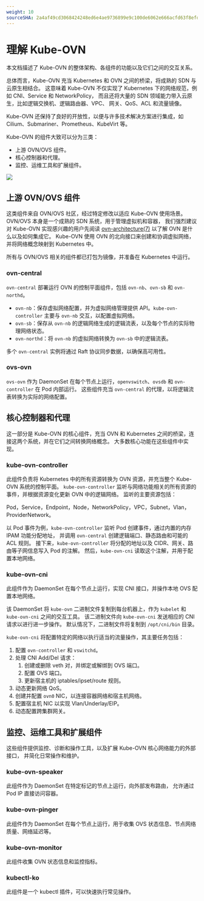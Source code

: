 ```yaml
---
weight: 10
sourceSHA: 2a4af49cd3068424248ed6e4ae9736899e9c100de6062e666acfd63f8efd4ab1
---
```


# 理解 Kube-OVN

本文档描述了 Kube-OVN 的整体架构、各组件的功能以及它们之间的交互关系。

总体而言，Kube-OVN 充当 Kubernetes 和 OVN 之间的桥梁，将成熟的 SDN 与云原生相结合。
这意味着 Kube-OVN 不仅实现了 Kubernetes 下的网络规范，例如 CNI、Service 和 NetworkPolicy，
而且还将大量的 SDN 领域能力带入云原生，比如逻辑交换机、逻辑路由器、VPC、
网关、QoS、ACL 和流量镜像。

Kube-OVN 还保持了良好的开放性，以便与许多技术解决方案进行集成，如 Cilium、Submariner、Prometheus、KubeVirt 等。

Kube-OVN 的组件大致可以分为三类：

- 上游 OVN/OVS 组件。
- 核心控制器和代理。
- 监控、运维工具和扩展组件。

![](../../../../en/configure/networking/assets/kube-ovn-architecture.png)

## 上游 OVN/OVS 组件

这类组件来自 OVN/OVS 社区，经过特定修改以适应 Kube-OVN 使用场景。
OVN/OVS 本身是一个成熟的 SDN 系统，用于管理虚拟机和容器，
我们强烈建议对 Kube-OVN 实现感兴趣的用户先阅读 [ovn-architecture(7)](https://www.mankier.com/7/ovn-architecture)
以了解 OVN 是什么以及如何集成它。
Kube-OVN 使用 OVN 的北向接口来创建和协调虚拟网络，并将网络概念映射到 Kubernetes 中。

所有与 OVN/OVS 相关的组件都已打包为镜像，并准备在 Kubernetes 中运行。

### ovn-central

`ovn-central` 部署运行 OVN 的控制平面组件，包括 `ovn-nb`、`ovn-sb` 和 `ovn-northd`。

- `ovn-nb`：保存虚拟网络配置，并为虚拟网络管理提供 API。`kube-ovn-controller` 主要与 `ovn-nb` 交互，以配置虚拟网络。
- `ovn-sb`：保存从 `ovn-nb` 的逻辑网络生成的逻辑流表，以及每个节点的实际物理网络状态。
- `ovn-northd`：将 `ovn-nb` 的虚拟网络转换为 `ovn-sb` 中的逻辑流表。

多个 `ovn-central` 实例将通过 Raft 协议同步数据，以确保高可用性。

### ovs-ovn

`ovs-ovn` 作为 DaemonSet 在每个节点上运行，`openvswitch`、`ovsdb` 和 `ovn-controller` 在 Pod 内部运行。
这些组件充当 `ovn-central` 的代理，以将逻辑流表转换为实际的网络配置。

## 核心控制器和代理

这一部分是 Kube-OVN 的核心组件，充当 OVN 和 Kubernetes 之间的桥梁，连接这两个系统，并在它们之间转换网络概念。
大多数核心功能在这些组件中实现。

### kube-ovn-controller

此组件负责将 Kubernetes 中的所有资源转换为 OVN 资源，并充当整个 Kube-OVN 系统的控制平面。
`kube-ovn-controller` 监听与网络功能相关的所有资源的事件，并根据资源变化更新 OVN 中的逻辑网络。
监听的主要资源包括：

Pod，Service，Endpoint，Node，NetworkPolicy，VPC，Subnet，Vlan，ProviderNetwork。

以 Pod 事件为例，`kube-ovn-controller` 监听 Pod 创建事件，通过内置的内存 IPAM 功能分配地址，
并调用 `ovn-central` 创建逻辑端口、静态路由和可能的 ACL 规则。
接下来，`kube-ovn-controller` 将分配的地址以及 CIDR、网关、路由等子网信息写入 Pod 的注解。
然后，`kube-ovn-cni` 读取这个注解，并用于配置本地网络。

### kube-ovn-cni

此组件作为 DaemonSet 在每个节点上运行，实现 CNI 接口，并操作本地 OVS 配置本地网络。

该 DaemonSet 将 `kube-ovn` 二进制文件复制到每台机器上，作为 `kubelet` 和 `kube-ovn-cni` 之间的交互工具。
该二进制文件向 `kube-ovn-cni` 发送相应的 CNI 请求以进行进一步操作。
默认情况下，二进制文件将复制到 `/opt/cni/bin` 目录。

`kube-ovn-cni` 将配置特定的网络以执行适当的流量操作，其主要任务包括：

1. 配置 `ovn-controller` 和 `vswitchd`。
2. 处理 CNI Add/Del 请求：
   1. 创建或删除 veth 对，并绑定或解绑到 OVS 端口。
   2. 配置 OVS 端口。
   3. 更新宿主机的 iptables/ipset/route 规则。
3. 动态更新网络 QoS。
4. 创建并配置 `ovn0` NIC，以连接容器网络和宿主机网络。
5. 配置宿主机 NIC 以实现 Vlan/Underlay/EIP。
6. 动态配置跨集群网关。

## 监控、运维工具和扩展组件

这些组件提供监控、诊断和操作工具，以及扩展 Kube-OVN 核心网络能力的外部接口，
并简化日常操作和维护。

### kube-ovn-speaker

此组件作为 DaemonSet 在特定标记的节点上运行，向外部发布路由，
允许通过 Pod IP 直接访问容器。

### kube-ovn-pinger

此组件作为 DaemonSet 在每个节点上运行，用于收集 OVS 状态信息、节点网络质量、网络延迟等。

### kube-ovn-monitor

此组件收集 OVN 状态信息和监控指标。

### kubectl-ko

此组件是一个 kubectl 插件，可以快速执行常见操作。
